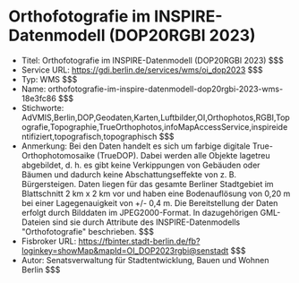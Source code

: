 # Orthofotografie im INSPIRE-Datenmodell (DOP20RGBI 2023)
- Titel: Orthofotografie im INSPIRE-Datenmodell (DOP20RGBI 2023) $$$
- Service URL: https://gdi.berlin.de/services/wms/oi_dop2023 $$$
- Typ: WMS $$$
- Name: orthofotografie-im-inspire-datenmodell-dop20rgbi-2023-wms-18e3fc86 $$$
- Stichworte: AdVMIS,Berlin,DOP,Geodaten,Karten,Luftbilder,OI,Orthophotos,RGBI,Topografie,Topographie,TrueOrthophotos,infoMapAccessService,inspireidentifiziert,topografisch,topographisch $$$
- Anmerkung: Bei den Daten handelt es sich um farbige digitale True-Orthophotomosaike (TrueDOP). Dabei werden alle Objekte lagetreu abgebildet, d. h. es gibt keine Verkippungen von Gebäuden oder Bäumen und dadurch keine Abschattungseffekte von z. B. Bürgersteigen. Daten liegen für das gesamte Berliner Stadtgebiet im Blattschnitt 2 km x 2 km vor und haben eine Bodenauflösung von 0,20 m bei einer Lagegenauigkeit von +/- 0,4 m. Die Bereitstellung der Daten erfolgt durch Bilddaten im JPEG2000-Format. In dazugehörigen GML-Dateien sind sie durch Attribute des INSPIRE-Datenmodells "Orthofotografie" beschrieben. $$$
- Fisbroker URL: https://fbinter.stadt-berlin.de/fb?loginkey=showMap&mapId=OI_DOP2023rgbi@senstadt $$$
- Autor: Senatsverwaltung für Stadtentwicklung, Bauen und Wohnen Berlin $$$
